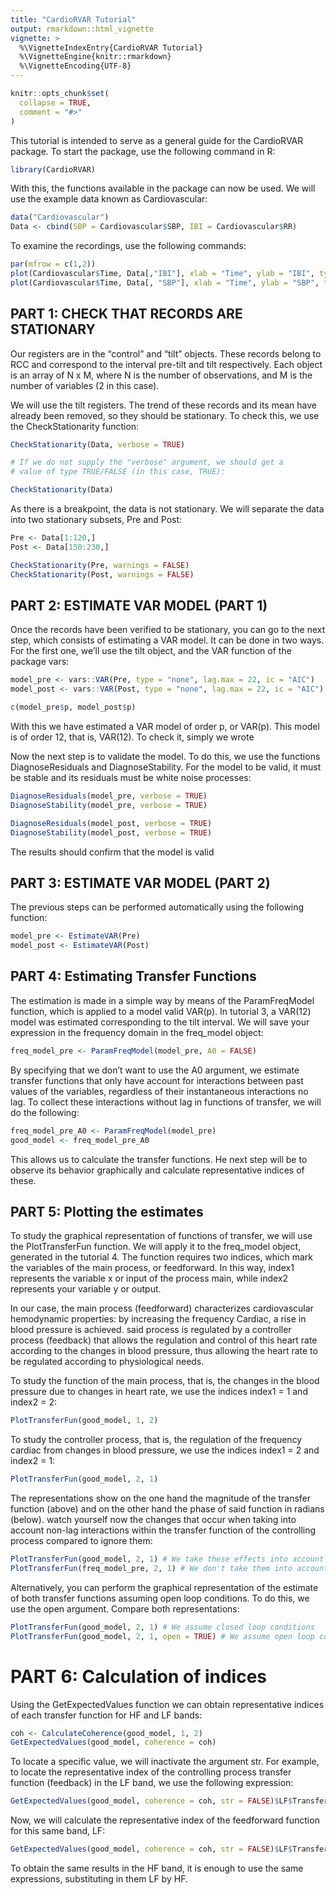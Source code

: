 ```yaml
---
title: "CardioRVAR Tutorial"
output: rmarkdown::html_vignette
vignette: >
  %\VignetteIndexEntry{CardioRVAR Tutorial}
  %\VignetteEngine{knitr::rmarkdown}
  %\VignetteEncoding{UTF-8}
---
```



```r
knitr::opts_chunk$set(
  collapse = TRUE,
  comment = "#>"
)
```

This tutorial is intended to serve as a general guide for the CardioRVAR package.
To start the package, use the following command in R:

```r
library(CardioRVAR)
```

With this, the functions available in the package can now be used. We will use the example
data known as Cardiovascular:

```r
data("Cardiovascular")
Data <- cbind(SBP = Cardiovascular$SBP, IBI = Cardiovascular$RR)
```


To examine the recordings, use the following commands:

```r
par(mfrow = c(1,2))
plot(Cardiovascular$Time, Data[,"IBI"], xlab = "Time", ylab = "IBI", type = "l")
plot(Cardiovascular$Time, Data[, "SBP"], xlab = "Time", ylab = "SBP", type = "l")
```

## PART 1: CHECK THAT RECORDS ARE STATIONARY


Our registers are in the "control" and "tilt" objects.
These records belong to RCC and correspond to the interval
pre-tilt and tilt respectively. Each object is an array of
N x M, where N is the number of observations, and M is the number of variables
(2 in this case).

We will use the tilt registers. The trend of these records
and its mean have already been removed, so they should be stationary.
To check this, we use the CheckStationarity function:


```r
CheckStationarity(Data, verbose = TRUE)

# If we do not supply the "verbose" argument, we should get a
# value of type TRUE/FALSE (in this case, TRUE):

CheckStationarity(Data)

```
As there is a breakpoint, the data is not stationary. We will separate the data into two stationary subsets, Pre and Post:

```r
Pre <- Data[1:120,]
Post <- Data[150:230,]

CheckStationarity(Pre, warnings = FALSE)
CheckStationarity(Post, warnings = FALSE)

```



## PART 2: ESTIMATE VAR MODEL (PART 1)


Once the records have been verified to be
stationary, you can go to the next step, which
consists of estimating a VAR model. It can be done in two ways.
For the first one, we'll use the tilt object, and the VAR function of the package
vars:

```r
model_pre <- vars::VAR(Pre, type = "none", lag.max = 22, ic = "AIC")
model_post <- vars::VAR(Post, type = "none", lag.max = 22, ic = "AIC")

c(model_pre$p, model_post$p)
```

With this we have estimated a VAR model of order p, or VAR(p). This
model is of order 12, that is, VAR(12). To check it, simply
we wrote



Now the next step is to validate the model. To do this, we use the functions
DiagnoseResiduals and DiagnoseStability. For the model to be valid, it must be
stable and its residuals must be white noise processes:

```r
DiagnoseResiduals(model_pre, verbose = TRUE)
DiagnoseStability(model_pre, verbose = TRUE)

DiagnoseResiduals(model_post, verbose = TRUE)
DiagnoseStability(model_post, verbose = TRUE)
```

The results should confirm that the model is valid

## PART 3: ESTIMATE VAR MODEL (PART 2)

The previous steps can be performed automatically using the following function:

```r
model_pre <- EstimateVAR(Pre)
model_post <- EstimateVAR(Post)
```



## PART 4: Estimating Transfer Functions


The estimation is made in a simple way by means of
the ParamFreqModel function, which is applied to a model
valid VAR(p). In tutorial 3, a VAR(12) model was estimated
corresponding to the tilt interval. We will save your expression
in the frequency domain in the freq_model object:

```r
freq_model_pre <- ParamFreqModel(model_pre, A0 = FALSE)
```


By specifying that we don't want to use the A0 argument,
we estimate transfer functions that only have
account for interactions between past values of
the variables, regardless of their instantaneous interactions
no lag. To collect these interactions without lag in functions
of transfer, we will do the following:

```r
freq_model_pre_A0 <- ParamFreqModel(model_pre)
good_model <- freq_model_pre_A0
```


This allows us to calculate the transfer functions. He
next step will be to observe its behavior graphically
and calculate representative indices of these.


## PART 5: Plotting the estimates


To study the graphical representation of functions
of transfer, we will use the PlotTransferFun function.
We will apply it to the freq_model object, generated in the
tutorial 4. The function requires two indices, which
mark the variables of the main process, or feedforward.
In this way, index1 represents the variable x or input of the process
main, while index2 represents your variable y or output.

In our case, the main process (feedforward) characterizes
cardiovascular hemodynamic properties: by increasing the frequency
Cardiac, a rise in blood pressure is achieved. said process
is regulated by a controller process (feedback) that allows
the regulation and control of this heart rate according to the
changes in blood pressure, thus allowing the heart rate to be regulated
according to physiological needs.

To study the function of the main process, that is, the changes in the
blood pressure due to changes in heart rate, we use the
indices index1 = 1 and index2 = 2:

```r
PlotTransferFun(good_model, 1, 2)
```

To study the controller process, that is, the regulation of the frequency
cardiac from changes in blood pressure, we use the indices
index1 = 2 and index2 = 1:

```r
PlotTransferFun(good_model, 2, 1)
```


The representations show on the one hand the magnitude of the transfer function
(above) and on the other hand the phase of said function in radians (below). watch yourself now
the changes that occur when taking into account non-lag interactions within the
transfer function of the controlling process compared to
ignore them:

```r
PlotTransferFun(good_model, 2, 1) # We take these effects into account
PlotTransferFun(freq_model_pre, 2, 1) # We don't take them into account
```

Alternatively, you can perform the graphical representation of the estimate
of both transfer functions assuming open loop conditions.
To do this, we use the open argument. Compare both representations:

```r
PlotTransferFun(good_model, 2, 1) # We assume closed loop conditions
PlotTransferFun(good_model, 2, 1, open = TRUE) # We assume open loop conditions
```


# PART 6: Calculation of indices


Using the GetExpectedValues function we can obtain
representative indices of each transfer function
for HF and LF bands:
```r
coh <- CalculateCoherence(good_model, 1, 2)
GetExpectedValues(good_model, coherence = coh)
```

To locate a specific value, we will inactivate the argument
str. For example, to locate the representative index
of the controlling process transfer function (feedback)
in the LF band, we use the following expression:
```r
GetExpectedValues(good_model, coherence = coh, str = FALSE)$LF$Transfer_Functions[2,1,]
```

Now, we will calculate the representative index of the feedforward function
for this same band, LF:
```r
GetExpectedValues(good_model, coherence = coh, str = FALSE)$LF$Transfer_Functions[1,2,]
```

To obtain the same results in the HF band, it is enough to use the
same expressions, substituting in them LF by HF.

